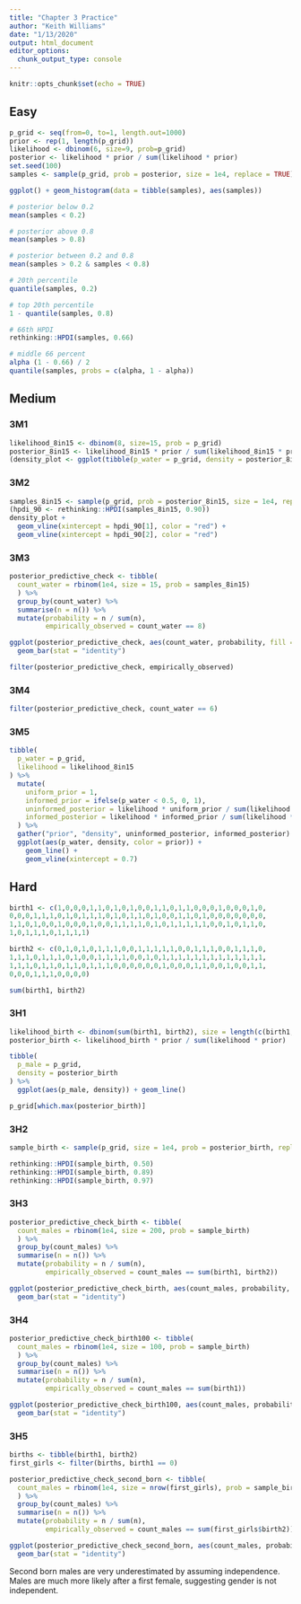 ```yaml
---
title: "Chapter 3 Practice"
author: "Keith Williams"
date: "1/13/2020"
output: html_document
editor_options: 
  chunk_output_type: console
---
```


```r
knitr::opts_chunk$set(echo = TRUE)
```

## Easy

```r
p_grid <- seq(from=0, to=1, length.out=1000)
prior <- rep(1, length(p_grid))
likelihood <- dbinom(6, size=9, prob=p_grid)
posterior <- likelihood * prior / sum(likelihood * prior)
set.seed(100)
samples <- sample(p_grid, prob = posterior, size = 1e4, replace = TRUE)

ggplot() + geom_histogram(data = tibble(samples), aes(samples))
```

```r
# posterior below 0.2
mean(samples < 0.2)

# posterior above 0.8
mean(samples > 0.8)

# posterior between 0.2 and 0.8
mean(samples > 0.2 & samples < 0.8)

# 20th percentile
quantile(samples, 0.2)

# top 20th percentile
1 - quantile(samples, 0.8)

# 66th HPDI
rethinking::HPDI(samples, 0.66)

# middle 66 percent  
alpha (1 - 0.66) / 2
quantile(samples, probs = c(alpha, 1 - alpha))
```

## Medium  

### 3M1  

```r
likelihood_8in15 <- dbinom(8, size=15, prob = p_grid)
posterior_8in15 <- likelihood_8in15 * prior / sum(likelihood_8in15 * prior)
(density_plot <- ggplot(tibble(p_water = p_grid, density = posterior_8in15), aes(p_water, density)) + geom_line())
```

### 3M2

```r
samples_8in15 <- sample(p_grid, prob = posterior_8in15, size = 1e4, replace = TRUE)
(hpdi_90 <- rethinking::HPDI(samples_8in15, 0.90))
density_plot +
  geom_vline(xintercept = hpdi_90[1], color = "red") +
  geom_vline(xintercept = hpdi_90[2], color = "red")
```

### 3M3

```r
posterior_predictive_check <- tibble(
  count_water = rbinom(1e4, size = 15, prob = samples_8in15)
  ) %>% 
  group_by(count_water) %>% 
  summarise(n = n()) %>%
  mutate(probability = n / sum(n),
         empirically_observed = count_water == 8)

ggplot(posterior_predictive_check, aes(count_water, probability, fill = empirically_observed)) +
  geom_bar(stat = "identity")

filter(posterior_predictive_check, empirically_observed)
```

### 3M4

```r
filter(posterior_predictive_check, count_water == 6)
```

### 3M5

```r
tibble(
  p_water = p_grid,
  likelihood = likelihood_8in15
) %>% 
  mutate(
    uniform_prior = 1,
    informed_prior = ifelse(p_water < 0.5, 0, 1),
    uninformed_posterior = likelihood * uniform_prior / sum(likelihood * uniform_prior),
    informed_posterior = likelihood * informed_prior / sum(likelihood * informed_prior)
  ) %>% 
  gather("prior", "density", uninformed_posterior, informed_posterior) %>%
  ggplot(aes(p_water, density, color = prior)) +
    geom_line() +
    geom_vline(xintercept = 0.7)
```

## Hard  

```r
birth1 <- c(1,0,0,0,1,1,0,1,0,1,0,0,1,1,0,1,1,0,0,0,1,0,0,0,1,0,
0,0,0,1,1,1,0,1,0,1,1,1,0,1,0,1,1,0,1,0,0,1,1,0,1,0,0,0,0,0,0,0,
1,1,0,1,0,0,1,0,0,0,1,0,0,1,1,1,1,0,1,0,1,1,1,1,1,0,0,1,0,1,1,0,
1,0,1,1,1,0,1,1,1,1)

birth2 <- c(0,1,0,1,0,1,1,1,0,0,1,1,1,1,1,0,0,1,1,1,0,0,1,1,1,0,
1,1,1,0,1,1,1,0,1,0,0,1,1,1,1,0,0,1,0,1,1,1,1,1,1,1,1,1,1,1,1,1,
1,1,1,0,1,1,0,1,1,0,1,1,1,0,0,0,0,0,0,1,0,0,0,1,1,0,0,1,0,0,1,1,
0,0,0,1,1,1,0,0,0,0)

sum(birth1, birth2)
```

### 3H1  

```r
likelihood_birth <- dbinom(sum(birth1, birth2), size = length(c(birth1, birth2)), p_grid)
posterior_birth <- likelihood_birth * prior / sum(likelihood * prior)

tibble(
  p_male = p_grid,
  density = posterior_birth
) %>% 
  ggplot(aes(p_male, density)) + geom_line()

p_grid[which.max(posterior_birth)]
```

### 3H2  

```r
sample_birth <- sample(p_grid, size = 1e4, prob = posterior_birth, replace = TRUE)

rethinking::HPDI(sample_birth, 0.50)
rethinking::HPDI(sample_birth, 0.89)
rethinking::HPDI(sample_birth, 0.97)
```

### 3H3  

```r
posterior_predictive_check_birth <- tibble(
  count_males = rbinom(1e4, size = 200, prob = sample_birth)
  ) %>% 
  group_by(count_males) %>% 
  summarise(n = n()) %>%
  mutate(probability = n / sum(n),
         empirically_observed = count_males == sum(birth1, birth2))

ggplot(posterior_predictive_check_birth, aes(count_males, probability, fill = empirically_observed)) +
  geom_bar(stat = "identity")
```

### 3H4

```r
posterior_predictive_check_birth100 <- tibble(
  count_males = rbinom(1e4, size = 100, prob = sample_birth)
  ) %>% 
  group_by(count_males) %>% 
  summarise(n = n()) %>%
  mutate(probability = n / sum(n),
         empirically_observed = count_males == sum(birth1))

ggplot(posterior_predictive_check_birth100, aes(count_males, probability, fill = empirically_observed)) +
  geom_bar(stat = "identity")
```

### 3H5  

```r
births <- tibble(birth1, birth2)
first_girls <- filter(births, birth1 == 0)

posterior_predictive_check_second_born <- tibble(
  count_males = rbinom(1e4, size = nrow(first_girls), prob = sample_birth)
  ) %>% 
  group_by(count_males) %>% 
  summarise(n = n()) %>%
  mutate(probability = n / sum(n),
         empirically_observed = count_males == sum(first_girls$birth2))

ggplot(posterior_predictive_check_second_born, aes(count_males, probability, fill = empirically_observed)) +
  geom_bar(stat = "identity")
```

Second born males are very underestimated by assuming independence. Males are much more likely after a first female, suggesting gender is not independent.
